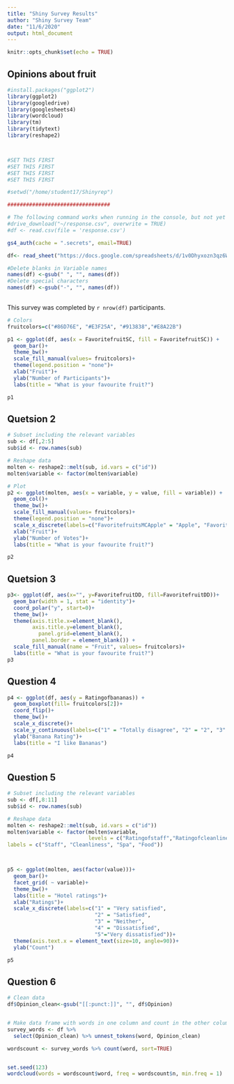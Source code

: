 ```yaml
---
title: "Shiny Survey Results"
author: "Shiny Survey Team"
date: "11/6/2020"
output: html_document
---
```


```r
knitr::opts_chunk$set(echo = TRUE)
```

## Opinions about fruit


```r
#install.packages("ggplot2")
library(ggplot2)
library(googledrive)
library(googlesheets4)
library(wordcloud)
library(tm)
library(tidytext)
library(reshape2)



#SET THIS FIRST
#SET THIS FIRST
#SET THIS FIRST
#SET THIS FIRST

#setwd("/home/student17/Shinyrep") 

#################################

# The following command works when running in the console, but not yet from markdown, because you need to log in by hand. Probably use drive_auth(email = "shiny.h4ss@gmail.com") later?
#drive_download("~/response.csv", overwrite = TRUE)
#df <- read.csv(file = 'response.csv')

gs4_auth(cache = ".secrets", email=TRUE)

df<- read_sheet("https://docs.google.com/spreadsheets/d/1v0Dhyxozn3qz6WW54ZS03_qqO12g1Nzf5gXLBhgSmP0/edit#gid=619522926")

#Delete blanks in Variable names
names(df) <-gsub(" ", "", names(df))
#Delete special characters
names(df) <-gsub("-", "", names(df))
  
```


This survey was completed by `r nrow(df)` participants.


```r

# Colors
fruitcolors=c("#86D76E", "#E3F25A", "#913838","#E8A22B")

p1 <- ggplot(df, aes(x = FavoritefruitSC, fill = FavoritefruitSC)) +
  geom_bar()+
  theme_bw()+
  scale_fill_manual(values= fruitcolors)+
  theme(legend.position = "none")+ 
  xlab("Fruit")+
  ylab("Number of Participants")+
  labs(title = "What is your favourite fruit?")

p1

```


## Quetsion 2

```r

# Subset including the relevant variables
sub <- df[,2:5]
sub$id <- row.names(sub)

# Reshape data
molten <- reshape2::melt(sub, id.vars = c("id"))
molten$variable <- factor(molten$variable)

# Plot
p2 <- ggplot(molten, aes(x = variable, y = value, fill = variable)) +
  geom_col()+
  theme_bw()+
  scale_fill_manual(values= fruitcolors)+
  theme(legend.position = "none")+
  scale_x_discrete(labels=c("FavoritefruitsMCApple" = "Apple", "FavoritefruitsMCBanana" = "Banana", "FavoritefruitsMCCherry" = "Cherry", "FavoritefruitsMCOrange"= "Orange"))+
  xlab("Fruit")+
  ylab("Number of Votes")+
  labs(title = "What is your favourite fruit?")

p2

```

## Quetsion 3

```r

p3<- ggplot(df, aes(x="", y=FavoritefruitDD, fill=FavoritefruitDD))+
  geom_bar(width = 1, stat = "identity")+
  coord_polar("y", start=0)+
  theme_bw()+
  theme(axis.title.x=element_blank(),
        axis.title.y=element_blank(),
          panel.grid=element_blank(),
        panel.border = element_blank()) +
  scale_fill_manual(name = "Fruit", values= fruitcolors)+
  labs(title = "What is your favourite fruit?")
p3


```

## Question 4

```r


p4 <- ggplot(df, aes(y = Ratingofbananas)) +
  geom_boxplot(fill= fruitcolors[2])+ 
  coord_flip()+
  theme_bw()+
  scale_x_discrete()+
  scale_y_continuous(labels=c("1" = "Totally disagree", "2" = "2", "3" = "3", "4"= "4", "5"= "Totally Agree"))+
  ylab("Banana Rating")+
  labs(title = "I like Bananas")

p4

```


## Question 5

```r

# Subset including the relevant variables
sub <- df[,8:11]
sub$id <- row.names(sub)

# Reshape data
molten <- reshape2::melt(sub, id.vars = c("id"))
molten$variable <- factor(molten$variable, 
                          levels = c("Ratingofstaff","Ratingofcleanliness","Ratingofspa","Ratingoffood"),
labels = c("Staff", "Cleanliness", "Spa", "Food"))



p5 <- ggplot(molten, aes(factor(value)))+
  geom_bar()+
  facet_grid( ~ variable)+
  theme_bw()+
  labs(title = "Hotel ratings")+
  xlab("Ratings")+
  scale_x_discrete(labels=c("1" = "Very satisfied", 
                            "2" = "Satisfied",
                            "3" = "Neither",
                            "4" = "Dissatisfied", 
                            "5"="Very dissatisfied"))+
  theme(axis.text.x = element_text(size=10, angle=90))+
  ylab("Count")

p5


```


## Question 6
```r

# Clean data
df$Opinion_clean<-gsub("[[:punct:]]", "", df$Opinion)


# Make data frame with words in one column and count in the other colum
survey_words <- df %>% 
  select(Opinion_clean) %>% unnest_tokens(word, Opinion_clean)

wordscount <- survey_words %>% count(word, sort=TRUE)


set.seed(123)
wordcloud(words = wordscount$word, freq = wordscount$n, min.freq = 1)

```






